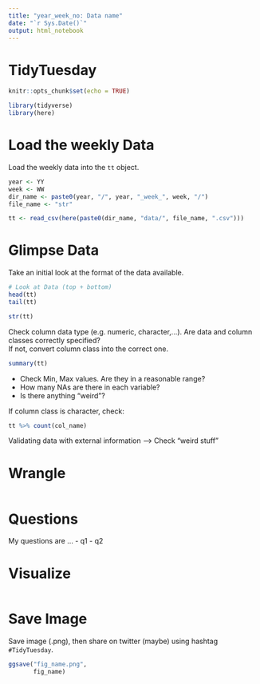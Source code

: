 ```yaml
---
title: "year_week_no: Data name"
date: "`r Sys.Date()`"
output: html_notebook
---
```


# TidyTuesday

```r

knitr::opts_chunk$set(echo = TRUE)

library(tidyverse)
library(here)

```

# Load the weekly Data

Load the weekly data into the `tt` object.

```r
year <- YY
week <- WW
dir_name <- paste0(year, "/", year, "_week_", week, "/")
file_name <- "str"

tt <- read_csv(here(paste0(dir_name, "data/", file_name, ".csv")))

```

# Glimpse Data

Take an initial look at the format of the data available.

```r
# Look at Data (top + bottom)
head(tt)
tail(tt)
```


```r
str(tt)
```

Check column data type (e.g. numeric, character,...).
Are data and column classes correctly specified?  
If not, convert column class into the correct one.  

```r
summary(tt)
```

* Check Min, Max values.
Are they in a reasonable range?  
* How many NAs are there in each variable?  
* Is there anything "weird"?  

If column class is character, check:  
```r
tt %>% count(col_name)
```

Validating data with external information --> Check "weird stuff"  

# Wrangle

```r



```

# Questions
My questions are ...
- q1
- q2

# Visualize

```r


  
```

# Save Image
Save image (.png), then share on twitter (maybe) using hashtag `#TidyTuesday`.

```r
ggsave("fig_name.png",
       fig_name)

```
